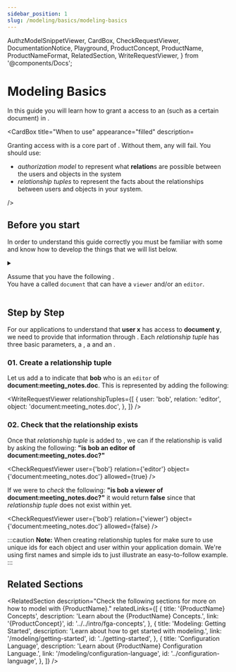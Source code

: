 ```yaml
---
sidebar_position: 1
slug: /modeling/basics/modeling-basics
---
```


  AuthzModelSnippetViewer,
  CardBox,
  CheckRequestViewer,
  DocumentationNotice,
  Playground,
  ProductConcept,
  ProductName,
  ProductNameFormat,
  RelatedSection,
  WriteRequestViewer,
} from '@components/Docs';

# Modeling Basics

<DocumentationNotice />

In this guide you will learn how to grant a <ProductConcept section="what-is-a-user" linkName="user" /> access to an <ProductConcept section="what-is-an-object" linkName="object" /> (such as a certain document) in <ProductName format={ProductNameFormat.ProductLink}/>.

<CardBox title="When to use" appearance="filled" description=<div>

Granting access with _<ProductConcept section="what-is-a-relationship-tuple" linkName="relationship tuple" />_ is a core part of <ProductName format={ProductNameFormat.ShortForm}/>. Without them, any _<ProductConcept section="what-is-a-check-request" linkName="checks" />_ will fail. You should use:

- _authorization model_ to represent what **relation**s are possible between the users and objects in the system
- _relationship tuples_ to represent the facts about the relationships between users and objects in your system.

</div> />

## Before you start

In order to understand this guide correctly you must be familiar with some <ProductConcept/> and know how to develop the things that we will list below.

<details>
<summary>

Assume that you have the following <ProductConcept section="what-is-an-authorization-model" linkName="authorization model" />.<br />
You have a <ProductConcept section="what-is-a-type" linkName="type" /> called `document` that can have a `viewer` and/or an `editor`.

</summary>

<AuthzModelSnippetViewer
  configuration={{
    type_definitions: [
      {
        type: 'document',
        relations: {
          viewer: {
            this: {},
          },
          editor: {
            this: {},
          },
        },
      },
    ],
  }}
/>

<hr />

In addition, you will need to know the following:

### <ProductName format={ProductNameFormat.ShortForm}/> Concepts

- A <ProductConcept section="what-is-a-type" linkName="Type" />: a class of objects that have similar characteristics
- A <ProductConcept section="what-is-a-user" linkName="User" />: an entity in the system that can be related to an object
- A <ProductConcept section="what-is-a-relation" linkName="Relation" />: is a string defined in the type definition of an authorization model that defines the possibility of a relationship between objects of this type and other users in the system
- An <ProductConcept section="what-is-an-object" linkName="Object" />: represents an entity in the system. Users' relationships to it can be define through relationship tuples and the authorization model
- A <ProductConcept section="what-is-a-relationship-tuple" linkName="Relationship Tuple" />: a grouping consisting of a user, a relation and an object stored in <ProductName format={ProductNameFormat.ShortForm}/>

</details>

<Playground />

## Step by Step

For our applications to understand that **user x** has access to **document y**, we need to provide <ProductName format={ProductNameFormat.LongForm}/> that information through _<ProductConcept section="what-is-a-relationship-tuple" linkName="relationship tuples" />_.
Each _relationship tuple_ has three basic parameters, a **<ProductConcept section="what-is-a-user" linkName="user" />**, a **<ProductConcept section="what-is-a-relation" linkName="relation" />** and an **<ProductConcept section="what-is-an-object" linkName="object" />**.

### 01. Create a relationship tuple

Let us add a _<ProductConcept section="what-is-a-relationship-tuple" linkName="relationship tuple" />_ to indicate that **bob** who is an `editor` of **document:meeting_notes.doc**. This is represented by adding the following:

<WriteRequestViewer
  relationshipTuples={[
    {
      user: 'bob',
      relation: 'editor',
      object: 'document:meeting_notes.doc',
    },
  ]}
/>

### 02. Check that the relationship exists

Once that _relationship tuple_ is added to <ProductName format={ProductNameFormat.ShortForm} />, we can _<ProductConcept section="what-is-a-check-request" linkName="check" />_ if the relationship is valid by asking the following: **"is bob an editor of document:meeting_notes.doc?"**

<CheckRequestViewer user={'bob'} relation={'editor'} object={'document:meeting_notes.doc'} allowed={true} />

If we were to _check_ the following: **"is bob a viewer of document:meeting_notes.doc?"** it would return **false** since that _relationship tuple_ does not exist within <ProductName format={ProductNameFormat.ShortForm}/> yet.

<CheckRequestViewer user={'bob'} relation={'viewer'} object={'document:meeting_notes.doc'} allowed={false} />

:::caution
**Note:** When creating relationship tuples for <ProductName format={ProductNameFormat.LongForm}/> make sure to use unique ids for each object and user within your application domain. We're using first names and simple ids to just illustrate an easy-to-follow example.
:::

## Related Sections

<RelatedSection
  description="Check the following sections for more on how to model with {ProductName}."
  relatedLinks={[
    {
      title: '{ProductName} Concepts',
      description: 'Learn about the {ProductName} Concepts.',
      link: '{ProductConcept}',
      id: '../../intro/fga-concepts',
    },
    {
      title: 'Modeling: Getting Started',
      description: 'Learn about how to get started with modeling.',
      link: '/modeling/getting-started',
      id: '../getting-started',
    },
    {
      title: 'Configuration Language',
      description: 'Learn about {ProductName} Configuration Language.',
      link: '/modeling/configuration-language',
      id: '../configuration-language',
    },
  ]}
/>

